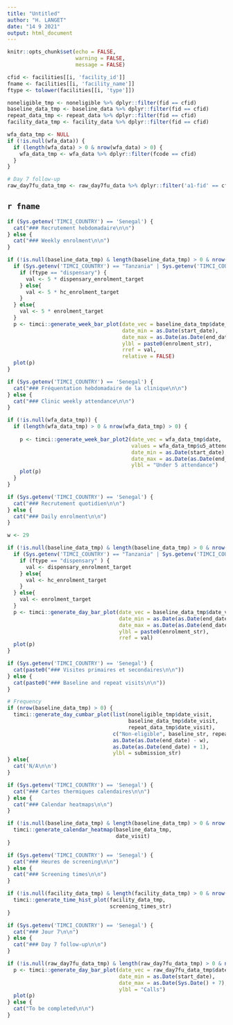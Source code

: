```yaml
---
title: "Untitled"
author: "H. LANGET"
date: "14 9 2021"
output: html_document
---
```


```r
knitr::opts_chunk$set(echo = FALSE,
                      warning = FALSE,
                      message = FALSE)
```

```r
cfid <- facilities[[i, 'facility_id']]
fname <- facilities[[i, 'facility_name']]
ftype <- tolower(facilities[[i, 'type']])

noneligible_tmp <- noneligible %>% dplyr::filter(fid == cfid)
baseline_data_tmp <- baseline_data %>% dplyr::filter(fid == cfid)
repeat_data_tmp <- repeat_data %>% dplyr::filter(fid == cfid)
facility_data_tmp <- facility_data %>% dplyr::filter(fid == cfid)

wfa_data_tmp <- NULL
if (!is.null(wfa_data)) {
  if (length(wfa_data) > 0 & nrow(wfa_data) > 0) {
    wfa_data_tmp <- wfa_data %>% dplyr::filter(fcode == cfid)
  }
}

# Day 7 follow-up
raw_day7fu_data_tmp <- raw_day7fu_data %>% dplyr::filter('a1-fid' == cfid)
```

## `r fname`

```r
if (Sys.getenv('TIMCI_COUNTRY') == 'Senegal') {
  cat("### Recrutement hebdomadaire\n\n")
} else {
  cat("### Weekly enrolment\n\n")
}
```

```r
if (!is.null(baseline_data_tmp) & length(baseline_data_tmp) > 0 & nrow(baseline_data_tmp) > 0) {
  if (Sys.getenv('TIMCI_COUNTRY') == "Tanzania" | Sys.getenv('TIMCI_COUNTRY') == "Kenya") {
    if (ftype == "dispensary") {
      val <- 5 * dispensary_enrolment_target
    } else{
      val <- 5 * hc_enrolment_target
    }
  } else{
    val <- 5 * enrolment_target
  }
  p <- timci::generate_week_bar_plot(date_vec = baseline_data_tmp$date_visit,
                                     date_min = as.Date(start_date),
                                     date_max = as.Date(as.Date(end_date) + 7),
                                     ylbl = paste0(enrolment_str),
                                     rref = val,
                                     relative = FALSE)
  plot(p)
}
```

```r
if (Sys.getenv('TIMCI_COUNTRY') == 'Senegal') {
  cat("### Fréquentation hebdomadaire de la clinique\n\n")
} else {
  cat("### Clinic weekly attendance\n\n")
}
```

```r
if (!is.null(wfa_data_tmp)) {
  if (length(wfa_data_tmp) > 0 & nrow(wfa_data_tmp) > 0) {
    
    p <- timci::generate_week_bar_plot2(date_vec = wfa_data_tmp$date,
                                        values = wfa_data_tmp$u5_attendance_last_week,
                                        date_min = as.Date(start_date),
                                        date_max = as.Date(as.Date(end_date) + 7),
                                        ylbl = "Under 5 attendance")
    plot(p)
  }
}
```

```r
if (Sys.getenv('TIMCI_COUNTRY') == 'Senegal') {
  cat("### Recrutement quotidien\n\n")
} else {
  cat("### Daily enrolment\n\n")
}
```

```r
w <- 29

if (!is.null(baseline_data_tmp) & length(baseline_data_tmp) > 0 & nrow(baseline_data_tmp) > 0) {
  if (Sys.getenv('TIMCI_COUNTRY') == "Tanzania" | Sys.getenv('TIMCI_COUNTRY') == "Kenya") {
    if (ftype == "dispensary" ) {
      val <- dispensary_enrolment_target
    } else{
      val <- hc_enrolment_target
    }
  } else{
    val <- enrolment_target
  }
  p <- timci::generate_day_bar_plot(date_vec = baseline_data_tmp$date_visit,
                                    date_min = as.Date(as.Date(end_date) - w),
                                    date_max = as.Date(as.Date(end_date) + 1),
                                    ylbl = paste0(enrolment_str),
                                    rref = val)
  plot(p)
}
```

```r
if (Sys.getenv('TIMCI_COUNTRY') == 'Senegal') {
  cat(paste0("### Visites primaires et secondaires\n\n"))
} else {
  cat(paste0("### Baseline and repeat visits\n\n"))
}

# Frequency
if (nrow(baseline_data_tmp) > 0) {
  timci::generate_day_cumbar_plot(list(noneligible_tmp$date_visit,
                                       baseline_data_tmp$date_visit,
                                       repeat_data_tmp$date_visit),
                                  c("Non-eligible", baseline_str, repeat_str),
                                  as.Date(as.Date(end_date) - w),
                                  as.Date(as.Date(end_date) + 1),
                                  ylbl = submission_str)
} else{
  cat('N/A\n\n')
}
```

```r
if (Sys.getenv('TIMCI_COUNTRY') == 'Senegal') {
  cat("### Cartes thermiques calendaires\n\n")
} else {
  cat("### Calendar heatmaps\n\n")
}

if (!is.null(baseline_data_tmp) & length(baseline_data_tmp) > 0 & nrow(baseline_data_tmp) > 0) {
  timci::generate_calendar_heatmap(baseline_data_tmp,
                                   date_visit)
}
```

```r
if (Sys.getenv('TIMCI_COUNTRY') == 'Senegal') {
  cat("### Heures de screening\n\n")
} else {
  cat("### Screening times\n\n")
}
```

```r
if (!is.null(facility_data_tmp) & length(facility_data_tmp) > 0 & nrow(facility_data_tmp) > 0) {
  timci::generate_time_hist_plot(facility_data_tmp,
                                 screening_times_str)
}
```

```r
if (Sys.getenv('TIMCI_COUNTRY') == 'Senegal') {
  cat("### Jour 7\n\n")
} else {
  cat("### Day 7 follow-up\n\n")
}
```

```r
if (!is.null(raw_day7fu_data_tmp) & length(raw_day7fu_data_tmp) > 0 & nrow(raw_day7fu_data_tmp) > 0) {
  p <- timci::generate_day_bar_plot(date_vec = raw_day7fu_data_tmp$date,
                                    date_min = as.Date(start_date),
                                    date_max = as.Date(Sys.Date() + 7),
                                    ylbl = "Calls")
  plot(p)
} else {
  cat("To be completed\n\n")
}
```
